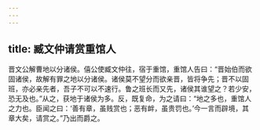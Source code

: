 ```yaml
---
---
---
```

title: 臧文仲请赏重馆人
---


晋文公解曹地以分诸侯。僖公使臧文仲往，宿于重馆，重馆人告曰：“晋始伯而欲固诸侯，故解有罪之地以分诸侯。诸侯莫不望分而欲亲晋，皆将争先；晋不以固班，亦必亲先者，吾子不可以不速行。鲁之班长而又先，诸侯其谁望之？若少安，恐无及也。”从之，获地于诸侯为多。反，既复命，为之请曰：“地之多也，重馆人之力也。臣闻之曰：‘善有章，虽贱赏也；恶有衅，虽贵罚也。’今一言而辟境，其章大矣，请赏之。”乃出而爵之。

